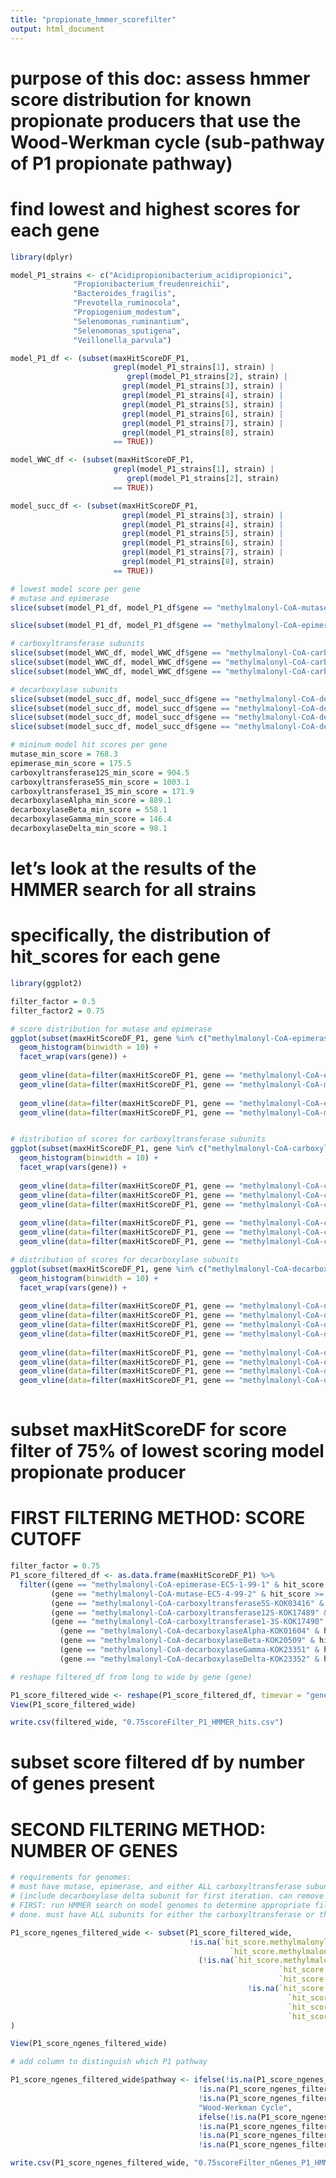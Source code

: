 ```yaml
---
title: "propionate_hmmer_scorefilter"
output: html_document
---
```

# purpose of this doc: assess hmmer score distribution for known propionate producers that use the Wood-Werkman cycle (sub-pathway of P1 propionate pathway)

# find lowest and highest scores for each gene 
```r
library(dplyr)

model_P1_strains <- c("Acidipropionibacterium_acidipropionici",
              "Propionibacterium_freudenreichii",
              "Bacteroides_fragilis",
              "Prevotella_ruminocola",
              "Propiogenium_modestum",
              "Selenomonas_ruminantium",
              "Selenomonas_sputigena",
              "Veillonella_parvula")

model_P1_df <- (subset(maxHitScoreDF_P1, 
                       grepl(model_P1_strains[1], strain) | 
                          grepl(model_P1_strains[2], strain) |
                         grepl(model_P1_strains[3], strain) | 
                         grepl(model_P1_strains[4], strain) | 
                         grepl(model_P1_strains[5], strain) | 
                         grepl(model_P1_strains[6], strain) | 
                         grepl(model_P1_strains[7], strain) | 
                         grepl(model_P1_strains[8], strain) 
                       == TRUE))

model_WWC_df <- (subset(maxHitScoreDF_P1, 
                       grepl(model_P1_strains[1], strain) | 
                          grepl(model_P1_strains[2], strain)
                       == TRUE))

model_succ_df <- (subset(maxHitScoreDF_P1, 
                         grepl(model_P1_strains[3], strain) | 
                         grepl(model_P1_strains[4], strain) | 
                         grepl(model_P1_strains[5], strain) | 
                         grepl(model_P1_strains[6], strain) | 
                         grepl(model_P1_strains[7], strain) | 
                         grepl(model_P1_strains[8], strain)
                       == TRUE))

# lowest model score per gene
# mutase and epimerase
slice(subset(model_P1_df, model_P1_df$gene == "methylmalonyl-CoA-mutase-EC5-4-99-2"), which.min(hit_score))

slice(subset(model_P1_df, model_P1_df$gene == "methylmalonyl-CoA-epimerase-EC5-1-99-1"), which.min(hit_score))

# carboxyltransferase subunits
slice(subset(model_WWC_df, model_WWC_df$gene == "methylmalonyl-CoA-carboxyltransferase12S-KOK17489"), which.min(hit_score))
slice(subset(model_WWC_df, model_WWC_df$gene == "methylmalonyl-CoA-carboxyltransferase5S-KOK03416"), which.min(hit_score))
slice(subset(model_WWC_df, model_WWC_df$gene == "methylmalonyl-CoA-carboxyltransferase1-3S-KOK17490"), which.min(hit_score))

# decarboxylase subunits
slice(subset(model_succ_df, model_succ_df$gene == "methylmalonyl-CoA-decarboxylaseAlpha-KOK01604"), which.min(hit_score))
slice(subset(model_succ_df, model_succ_df$gene == "methylmalonyl-CoA-decarboxylaseBeta-KOK20509"), which.min(hit_score))
slice(subset(model_succ_df, model_succ_df$gene == "methylmalonyl-CoA-decarboxylaseGamma-KOK23351"), which.min(hit_score))
slice(subset(model_succ_df, model_succ_df$gene == "methylmalonyl-CoA-decarboxylaseDelta-KOK23352"), which.min(hit_score))

# mininum model hit scores per gene
mutase_min_score = 768.3
epimerase_min_score = 175.5
carboxyltransferase12S_min_score = 904.5
carboxyltransferase5S_min_score = 1003.1
carboxyltransferase1_3S_min_score = 171.9
decarboxylaseAlpha_min_score = 889.1
decarboxylaseBeta_min_score = 558.1
decarboxylaseGamma_min_score = 146.4
decarboxylaseDelta_min_score = 98.1

```

# let's look at the results of the HMMER search for all strains
# specifically, the distribution of hit_scores for each gene
```r
library(ggplot2)

filter_factor = 0.5
filter_factor2 = 0.75

# score distribution for mutase and epimerase
ggplot(subset(maxHitScoreDF_P1, gene %in% c("methylmalonyl-CoA-epimerase-EC5-1-99-1", "methylmalonyl-CoA-mutase-EC5-4-99-2")), aes(x = hit_score)) +
  geom_histogram(binwidth = 10) +
  facet_wrap(vars(gene)) +
  
  geom_vline(data=filter(maxHitScoreDF_P1, gene == "methylmalonyl-CoA-epimerase-EC5-1-99-1"), aes(xintercept = epimerase_min_score *filter_factor), color = "red") +
  geom_vline(data=filter(maxHitScoreDF_P1, gene == "methylmalonyl-CoA-mutase-EC5-4-99-2"), aes(xintercept = mutase_min_score *filter_factor), color = "red") +
  
  geom_vline(data=filter(maxHitScoreDF_P1, gene == "methylmalonyl-CoA-epimerase-EC5-1-99-1"), aes(xintercept = epimerase_min_score *filter_factor2), color = "blue") +
  geom_vline(data=filter(maxHitScoreDF_P1, gene == "methylmalonyl-CoA-mutase-EC5-4-99-2"), aes(xintercept = mutase_min_score *filter_factor2), color = "blue")


# distribution of scores for carboxyltransferase subunits
ggplot(subset(maxHitScoreDF_P1, gene %in% c("methylmalonyl-CoA-carboxyltransferase5S-KOK03416", "methylmalonyl-CoA-carboxyltransferase12S-KOK17489", "methylmalonyl-CoA-carboxyltransferase1-3S-KOK17490")), aes(x = hit_score)) +
  geom_histogram(binwidth = 10) +
  facet_wrap(vars(gene)) +
  
  geom_vline(data=filter(maxHitScoreDF_P1, gene == "methylmalonyl-CoA-carboxyltransferase5S-KOK03416"), aes(xintercept = carboxyltransferase5S_min_score *filter_factor), color = "red") +
  geom_vline(data=filter(maxHitScoreDF_P1, gene == "methylmalonyl-CoA-carboxyltransferase12S-KOK17489"), aes(xintercept = carboxyltransferase12S_min_score *filter_factor), color = "red") +
  geom_vline(data=filter(maxHitScoreDF_P1, gene == "methylmalonyl-CoA-carboxyltransferase1-3S-KOK17490"), aes(xintercept = carboxyltransferase1_3S_min_score *filter_factor), color = "red") +
  
  geom_vline(data=filter(maxHitScoreDF_P1, gene == "methylmalonyl-CoA-carboxyltransferase5S-KOK03416"), aes(xintercept = carboxyltransferase5S_min_score *filter_factor2), color = "blue") +
  geom_vline(data=filter(maxHitScoreDF_P1, gene == "methylmalonyl-CoA-carboxyltransferase12S-KOK17489"), aes(xintercept = carboxyltransferase12S_min_score *filter_factor2), color = "blue") +
  geom_vline(data=filter(maxHitScoreDF_P1, gene == "methylmalonyl-CoA-carboxyltransferase1-3S-KOK17490"), aes(xintercept = carboxyltransferase1_3S_min_score *filter_factor2), color = "blue")

# distribution of scores for decarboxylase subunits
ggplot(subset(maxHitScoreDF_P1, gene %in% c("methylmalonyl-CoA-decarboxylaseAlpha-KOK01604", "methylmalonyl-CoA-decarboxylaseBeta-KOK20509", "methylmalonyl-CoA-decarboxylaseGamma-KOK23351", "methylmalonyl-CoA-decarboxylaseDelta-KOK23352")), aes(x = hit_score)) +
  geom_histogram(binwidth = 10) +
  facet_wrap(vars(gene)) +
  
  geom_vline(data=filter(maxHitScoreDF_P1, gene == "methylmalonyl-CoA-decarboxylaseAlpha-KOK01604"), aes(xintercept = decarboxylaseAlpha_min_score *filter_factor), color = "red") +
  geom_vline(data=filter(maxHitScoreDF_P1, gene == "methylmalonyl-CoA-decarboxylaseBeta-KOK20509"), aes(xintercept = decarboxylaseBeta_min_score *filter_factor), color = "red") +
  geom_vline(data=filter(maxHitScoreDF_P1, gene == "methylmalonyl-CoA-decarboxylaseGamma-KOK23351"), aes(xintercept = decarboxylaseGamma_min_score *filter_factor), color = "red") +
  geom_vline(data=filter(maxHitScoreDF_P1, gene == "methylmalonyl-CoA-decarboxylaseDelta-KOK23352"), aes(xintercept = decarboxylaseDelta_min_score *filter_factor), color = "red") +
  
  geom_vline(data=filter(maxHitScoreDF_P1, gene == "methylmalonyl-CoA-decarboxylaseAlpha-KOK01604"), aes(xintercept = decarboxylaseAlpha_min_score *filter_factor2), color = "blue") +
  geom_vline(data=filter(maxHitScoreDF_P1, gene == "methylmalonyl-CoA-decarboxylaseBeta-KOK20509"), aes(xintercept = decarboxylaseBeta_min_score *filter_factor2), color = "blue") +
  geom_vline(data=filter(maxHitScoreDF_P1, gene == "methylmalonyl-CoA-decarboxylaseGamma-KOK23351"), aes(xintercept = decarboxylaseGamma_min_score *filter_factor2), color = "blue") +
  geom_vline(data=filter(maxHitScoreDF_P1, gene == "methylmalonyl-CoA-decarboxylaseDelta-KOK23352"), aes(xintercept = decarboxylaseDelta_min_score *filter_factor2), color = "blue")
  

```

# subset maxHitScoreDF for score filter of 75% of lowest scoring model propionate producer
# FIRST FILTERING METHOD: SCORE CUTOFF
```r
filter_factor = 0.75
P1_score_filtered_df <- as.data.frame(maxHitScoreDF_P1) %>%
  filter((gene == "methylmalonyl-CoA-epimerase-EC5-1-99-1" & hit_score >= epimerase_min_score * filter_factor) |
         (gene == "methylmalonyl-CoA-mutase-EC5-4-99-2" & hit_score >= mutase_min_score * filter_factor) |
         (gene == "methylmalonyl-CoA-carboxyltransferase5S-KOK03416" & hit_score >= carboxyltransferase5S_min_score * filter_factor) |
         (gene == "methylmalonyl-CoA-carboxyltransferase12S-KOK17489" & hit_score >= carboxyltransferase12S_min_score * filter_factor) |
         (gene == "methylmalonyl-CoA-carboxyltransferase1-3S-KOK17490" & hit_score >= carboxyltransferase1_3S_min_score * filter_factor) |
           (gene == "methylmalonyl-CoA-decarboxylaseAlpha-KOK01604" & hit_score >= decarboxylaseAlpha_min_score * filter_factor) |
           (gene == "methylmalonyl-CoA-decarboxylaseBeta-KOK20509" & hit_score >= decarboxylaseBeta_min_score * filter_factor) |
           (gene == "methylmalonyl-CoA-decarboxylaseGamma-KOK23351" & hit_score >= decarboxylaseGamma_min_score * filter_factor) |
           (gene == "methylmalonyl-CoA-decarboxylaseDelta-KOK23352" & hit_score >= decarboxylaseDelta_min_score * filter_factor))

# reshape filtered_df from long to wide by gene (gene)

P1_score_filtered_wide <- reshape(P1_score_filtered_df, timevar = "gene", direction = "wide", idvar = "strain")
View(P1_score_filtered_wide)

write.csv(filtered_wide, "0.75scoreFilter_P1_HMMER_hits.csv")
```

# subset score filtered df by number of genes present
# SECOND FILTERING METHOD: NUMBER OF GENES
```r
# requirements for genomes:
# must have mutase, epimerase, and either ALL carboxyltransferase subunits or ALL decarboxylase subunits
# (include decarboxylase delta subunit for first iteration. can remove as a requirement later on)
# FIRST: run HMMER search on model genomes to determine appropriate filter for # of gene requirement
# done. must have ALL subunits for either the carboxyltransferase or the decarboxylase based on HMMER hits in model strains.

P1_score_ngenes_filtered_wide <- subset(P1_score_filtered_wide, 
                                        !is.na(`hit_score.methylmalonyl-CoA-epimerase-EC5-1-99-1` &
                                                 `hit_score.methylmalonyl-CoA-mutase-EC5-4-99-2`) & 
                                          (!is.na(`hit_score.methylmalonyl-CoA-carboxyltransferase1-3S-KOK17490` & 
                                                            `hit_score.methylmalonyl-CoA-carboxyltransferase12S-KOK17489` &
                                                            `hit_score.methylmalonyl-CoA-carboxyltransferase5S-KOK03416`) | 
                                                     !is.na(`hit_score.methylmalonyl-CoA-decarboxylaseAlpha-KOK01604` & 
                                                              `hit_score.methylmalonyl-CoA-decarboxylaseBeta-KOK20509` &
                                                              `hit_score.methylmalonyl-CoA-decarboxylaseDelta-KOK23352` &
                                                              `hit_score.methylmalonyl-CoA-decarboxylaseGamma-KOK23351`))
)

View(P1_score_ngenes_filtered_wide)

# add column to distinguish which P1 pathway

P1_score_ngenes_filtered_wide$pathway <- ifelse(!is.na(P1_score_ngenes_filtered_wide$`hit_score.methylmalonyl-CoA-carboxyltransferase1-3S-KOK17490`) & 
                                          !is.na(P1_score_ngenes_filtered_wide$`hit_score.methylmalonyl-CoA-carboxyltransferase12S-KOK17489`) &
                                          !is.na(P1_score_ngenes_filtered_wide$`hit_score.methylmalonyl-CoA-carboxyltransferase5S-KOK03416`),
                                          "Wood-Werkman Cycle",
                                          ifelse(!is.na(P1_score_ngenes_filtered_wide$`hit_score.methylmalonyl-CoA-decarboxylaseAlpha-KOK01604`) & 
                                          !is.na(P1_score_ngenes_filtered_wide$`hit_score.methylmalonyl-CoA-decarboxylaseBeta-KOK20509`) &
                                          !is.na(P1_score_ngenes_filtered_wide$`hit_score.methylmalonyl-CoA-decarboxylaseDelta-KOK23352`) &
                                          !is.na(P1_score_ngenes_filtered_wide$`hit_score.methylmalonyl-CoA-decarboxylaseGamma-KOK23351`), "sodium-pumping decarboxylase", NA))

write.csv(P1_score_ngenes_filtered_wide, "0.75scoreFilter_nGenes_P1_HMMER_hits.csv")

```


